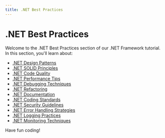```yaml
---
title: .NET Best Practices
---
```


# .NET Best Practices

Welcome to the .NET Best Practices section of our .NET Framework tutorial. In this section, you'll learn about:

- [.NET Design Patterns](./0-net-design-patterns.mdx)
- [.NET SOLID Principles](./1-net-solid-principles.mdx)
- [.NET Code Quality](./2-net-code-quality.mdx)
- [.NET Performance Tips](./3-net-performance-tips.mdx)
- [.NET Debugging Techniques](./4-net-debugging-techniques.mdx)
- [.NET Refactoring](./5-net-refactoring.mdx)
- [.NET Documentation](./6-net-documentation.mdx)
- [.NET Coding Standards](./7-net-coding-standards.mdx)
- [.NET Security Guidelines](./8-net-security-guidelines.mdx)
- [.NET Error Handling Strategies](./9-net-error-handling-strategies.mdx)
- [.NET Logging Practices](./10-net-logging-practices.mdx)
- [.NET Monitoring Techniques](./11-net-monitoring-techniques.mdx)

Have fun coding!